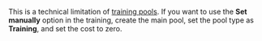 <Cut title="Why is only Smart Mixing available in Training?">

This is a technical limitation of [training pools](/docs/glossary#training-pool). If you want to use the **Set manually** option in the training, create the main pool, set the pool type as **Training**, and set the cost to zero.

</Cut>
